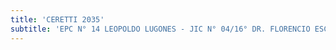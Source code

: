 ```yaml
---
title: 'CERETTI 2035'
subtitle: 'EPC N° 14 LEOPOLDO LUGONES - JIC N° 04/16° DR. FLORENCIO ESCARDO'
---
```


#
